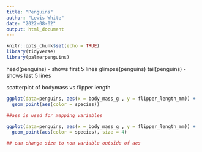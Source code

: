 ```yaml
---
title: "Penguins"
author: "Lewis White"
date: "2022-08-02"
output: html_document
---
```


```r
knitr::opts_chunk$set(echo = TRUE)
library(tidyverse)
library(palmerpenguins)
```


head(penguins) - shows first 5 lines
glimpse(penguins) 
tail(penguins) - shows last 5 lines



scatterplot of bodymass vs flipper length

```r
ggplot(data=penguins, aes(x = body_mass_g , y = flipper_length_mm)) +
  geom_point(aes(color = species))

##aes is used for mapping variables

ggplot(data=penguins, aes(x = body_mass_g , y = flipper_length_mm)) +
  geom_point(aes(color = species), size = 4)

## can change size to non variable outside of aes
```


